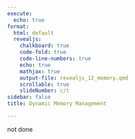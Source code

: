 ```yaml
---
execute:
  echo: true
format:
  html: default
  revealjs:
    chalkboard: true
    code-fold: true
    code-line-numbers: true
    echo: true
    mathjax: true
    output-file: revealjs_12_memory.qmd
    scrollable: true
    slideNumber: c/t
sidebar: false
title: Dynamic Memory Management

---
```


:::{.callout-warning}
not done
:::